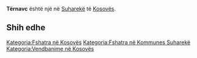 {{Fshat në 
 | Emri                = Tërnavc
 | EmriAlt                = 
 | NAME_SHORT_FORM=      
 | NAME_GENERIC=      
 | NAME_SORT_NAME_RO=      TERNAVC
 | FULL_NAME_RO = Tërnavc
 | FULL_NAME_ND_RO=Ternavc
 | SORT_NAME_RG=TERNAVC
 | FULL_NAME_RG=Tërnavc
 | FULL_NAME_ND_RG=Ternavc
 | SRP_NAME_SHORT_FORM=      
 | SRP_NAME_GENERIC=      
 | SRP_NAME_SORT_NAME_RO=      
 | SRP_FULL_NAME_RO = 
 | SRP_FULL_NAME_ND_RO=
 | SRP_SORT_NAME_RG=
 | SRP_FULL_NAME_RG=
 | SRP_FULL_NAME_ND_RG=
 | Emri (Rasa dhanore) = 
 | Figura              = 
 | Shteti              = Kosovo
 | Komuna              = Suharekë
 | Kodi postar         = 
 | Sipërfaqja          = 

 | Popullsia           = 

 | Regj. i popullsisë  = 
 | Dend. e popullsisë  = 
 | Faqja zyrtare       = 
 <!--- Koordinatat ----> 
 | Gjerësia            = 42.809722
 | Gjatësia            = 20.799722
 | Lartësia            = 
}}
'''Tërnavc''' është një [[]] në [[Suharekë]] të [[Kosovës]].

<!-- == Gjeografia == -->
<!-- == Historia == -->
<!-- == Demografia == -->
== Shih edhe ==
{{Komuna Suharekë}}
{{Kosovo-Administrata-Cung}}

[[Kategoria:Fshatra në Kosovës]]
[[Kategoria:Fshatra në Kommunes Suharekë]]
[[Kategoria:Vendbanime në Kosovës]]